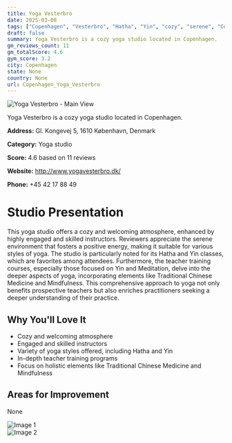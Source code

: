 ```yaml
---
title: Yoga Vesterbro
date: 2025-03-08
tags: ["Copenhagen", "Vesterbro", "Hatha", "Yin", "cozy", "serene", "Copenhagen"]  
draft: false
summary: Yoga Vesterbro is a cozy yoga studio located in Copenhagen.
gm_reviews_count: 11
gm_totalScore: 4.6
gym_score: 3.2
city: Copenhagen
state: None
country: None
url: Copenhagen_Yoga_Vesterbro
---
```


<div className="aspect-[16/9] relative my-8">
  <img 
    src="https://lh5.googleusercontent.com/p/AF1QipN5Xu8g4AEjF2MC5p3MxI9AsSGEpbDNm6P5yjAe=w1920-h1080-k-no"
    alt="Yoga Vesterbro - Main View"
    className="object-cover absolute inset-0 w-full h-full rounded-lg"
  />
</div>

Yoga Vesterbro is a cozy yoga studio located in Copenhagen.

**Address:** Gl. Kongevej 5, 1610 København, Denmark

**Category:** Yoga studio

**Score:** 4.6 based on 11 reviews

**Website:** http://www.yogavesterbro.dk/

**Phone:** +45 42 17 88 49

# Studio Presentation

This yoga studio offers a cozy and welcoming atmosphere, enhanced by highly engaged and skilled instructors. Reviewers appreciate the serene environment that fosters a positive energy, making it suitable for various styles of yoga. The studio is particularly noted for its Hatha and Yin classes, which are favorites among attendees. Furthermore, the teacher training courses, especially those focused on Yin and Meditation, delve into the deeper aspects of yoga, incorporating elements like Traditional Chinese Medicine and Mindfulness. This comprehensive approach to yoga not only benefits prospective teachers but also enriches practitioners seeking a deeper understanding of their practice.



## Why You'll Love It

- Cozy and welcoming atmosphere
- Engaged and skilled instructors
- Variety of yoga styles offered, including Hatha and Yin
- In-depth teacher training programs
- Focus on holistic elements like Traditional Chinese Medicine and Mindfulness

## Areas for Improvement

None

<div className="grid grid-cols-1 xl:grid-cols-2 gap-4 my-8">
<div className="aspect-[4/3] relative"><img src="https://lh5.googleusercontent.com/p/AF1QipNbx6PLH1Z4uUiZqd8qJVxbrIEetuONGqcXCFhy=w1920-h1080-k-no" alt="Image 1" className="object-cover absolute inset-0 w-full h-full rounded-lg" /></div>
<div className="aspect-[4/3] relative"><img src="https://streetviewpixels-pa.googleapis.com/v1/thumbnail?panoid=_aW7G3jP8JzbeEQTbpe8CA&cb_client=maps_sv.tactile.gps&w=203&h=100&yaw=154.39267&pitch=0&thumbfov=100" alt="Image 2" className="object-cover absolute inset-0 w-full h-full rounded-lg" /></div>
</div>